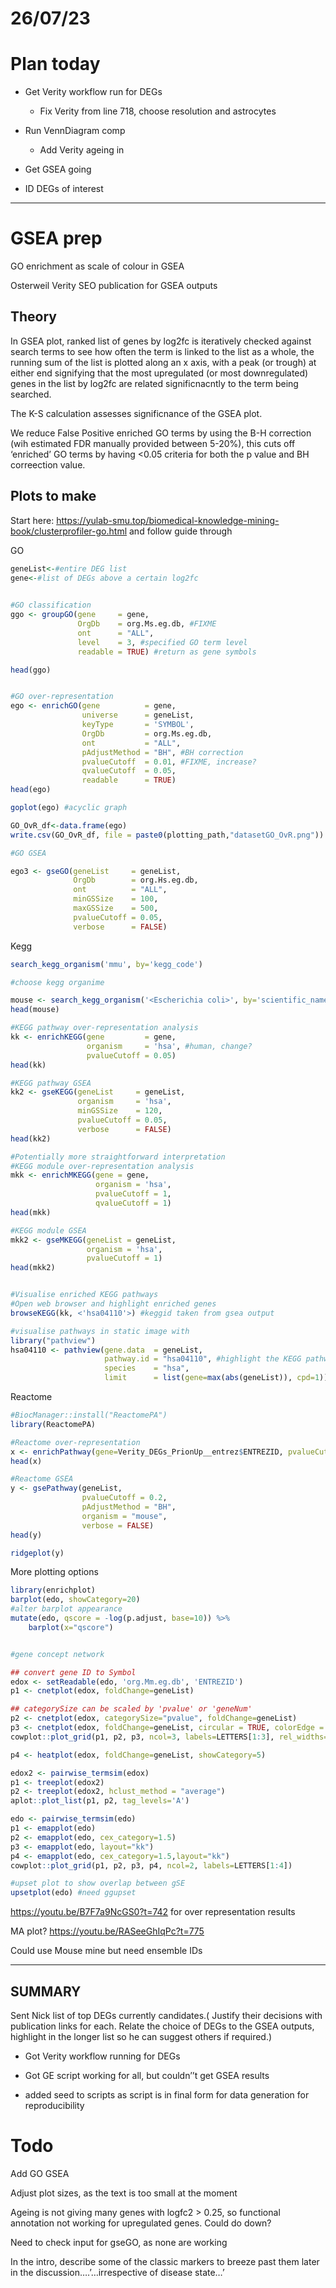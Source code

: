 # 26/07/23

# Plan today

-   Get Verity workflow run for DEGs

    -   Fix Verity from line 718, choose resolution and astrocytes

-   Run VennDiagram comp

    -   Add Verity ageing in

-   Get GSEA going

-   ID DEGs of interest

------------------------------------------------------------------------

# GSEA prep

GO enrichment as scale of colour in GSEA

Osterweil Verity SEO publication for GSEA outputs

## Theory

In GSEA plot, ranked list of genes by log2fc is iteratively checked against search terms to see how often the term is linked to the list as a whole, the running sum of the list is plotted along an x axis, with a peak (or trough) at either end signifying that the most upregulated (or most downregulated) genes in the list by log2fc are related significnacntly to the term being searched.

The K-S calculation assesses significnance of the GSEA plot.

We reduce False Positive enriched GO terms by using the B-H correction (wih estimated FDR manually provided between 5-20%), this cuts off 'enriched' GO terms by having \<0.05 criteria for both the p value and BH correection value.

## Plots to make

Start here: <https://yulab-smu.top/biomedical-knowledge-mining-book/clusterprofiler-go.html> and follow guide through

GO

```r
geneList<-#entire DEG list
gene<-#list of DEGs above a certain log2fc

  
#GO classification
ggo <- groupGO(gene     = gene,
               OrgDb    = org.Ms.eg.db, #FIXME
               ont      = "ALL",
               level    = 3, #specified GO term level
               readable = TRUE) #return as gene symbols

head(ggo)


#GO over-representation
ego <- enrichGO(gene          = gene,
                universe      = geneList,
                keyType       = 'SYMBOL',
                OrgDb         = org.Ms.eg.db,
                ont           = "ALL",
                pAdjustMethod = "BH", #BH correction
                pvalueCutoff  = 0.01, #FIXME, increase?
                qvalueCutoff  = 0.05,
                readable      = TRUE)
head(ego)

goplot(ego) #acyclic graph

GO_OvR_df<-data.frame(ego)
write.csv(GO_OvR_df, file = paste0(plotting_path,"datasetGO_OvR.png"))

#GO GSEA

ego3 <- gseGO(geneList     = geneList,
              OrgDb        = org.Hs.eg.db,
              ont          = "ALL",
              minGSSize    = 100,
              maxGSSize    = 500,
              pvalueCutoff = 0.05,
              verbose      = FALSE)

```

Kegg

```r

search_kegg_organism('mmu', by='kegg_code')

#choose kegg organime

mouse <- search_kegg_organism('<Escherichia coli>', by='scientific_name')
head(mouse)

#KEGG pathway over-representation analysis
kk <- enrichKEGG(gene         = gene,
                 organism     = 'hsa', #human, change?
                 pvalueCutoff = 0.05)
head(kk)

#KEGG pathway GSEA
kk2 <- gseKEGG(geneList     = geneList,
               organism     = 'hsa',
               minGSSize    = 120,
               pvalueCutoff = 0.05,
               verbose      = FALSE)
head(kk2)

#Potentially more straightforward interpretation
#KEGG module over-representation analysis
mkk <- enrichMKEGG(gene = gene,
                   organism = 'hsa',
                   pvalueCutoff = 1,
                   qvalueCutoff = 1)
head(mkk)

#KEGG module GSEA
mkk2 <- gseMKEGG(geneList = geneList,
                 organism = 'hsa',
                 pvalueCutoff = 1)
head(mkk2)


#Visualise enriched KEGG pathways
#Open web browser and highlight enriched genes
browseKEGG(kk, <'hsa04110'>) #keggid taken from gsea output 

#visualise pathways in static image with 
library("pathview")
hsa04110 <- pathview(gene.data  = geneList,
                     pathway.id = "hsa04110", #highlight the KEGG pathway with log2fc data in too
                     species    = "hsa",
                     limit      = list(gene=max(abs(geneList)), cpd=1))
```

Reactome

```r
#BiocManager::install("ReactomePA")
library(ReactomePA)

#Reactome over-representation
x <- enrichPathway(gene=Verity_DEGs_PrionUp__entrez$ENTREZID, pvalueCutoff = 0.05, readable=TRUE, organism = "mouse")
head(x)

#Reactome GSEA
y <- gsePathway(geneList, 
                pvalueCutoff = 0.2,
                pAdjustMethod = "BH",
                organism = "mouse",
                verbose = FALSE)
head(y)

ridgeplot(y)
```

More plotting options

```r
library(enrichplot)
barplot(edo, showCategory=20) 
#alter barplot appearance
mutate(edo, qscore = -log(p.adjust, base=10)) %>% 
    barplot(x="qscore")


#gene concept network

## convert gene ID to Symbol
edox <- setReadable(edo, 'org.Mm.eg.db', 'ENTREZID')
p1 <- cnetplot(edox, foldChange=geneList)

## categorySize can be scaled by 'pvalue' or 'geneNum'
p2 <- cnetplot(edox, categorySize="pvalue", foldChange=geneList)
p3 <- cnetplot(edox, foldChange=geneList, circular = TRUE, colorEdge = TRUE) 
cowplot::plot_grid(p1, p2, p3, ncol=3, labels=LETTERS[1:3], rel_widths=c(.8, .8, 1.2))

p4 <- heatplot(edox, foldChange=geneList, showCategory=5)

edox2 <- pairwise_termsim(edox)
p1 <- treeplot(edox2)
p2 <- treeplot(edox2, hclust_method = "average")
aplot::plot_list(p1, p2, tag_levels='A')

edo <- pairwise_termsim(edo)
p1 <- emapplot(edo)
p2 <- emapplot(edo, cex_category=1.5)
p3 <- emapplot(edo, layout="kk")
p4 <- emapplot(edo, cex_category=1.5,layout="kk") 
cowplot::plot_grid(p1, p2, p3, p4, ncol=2, labels=LETTERS[1:4])

#upset plot to show overlap between gSE
upsetplot(edo) #need ggupset

```

<https://youtu.be/B7F7a9NcGS0?t=742> for over representation results

MA plot? <https://youtu.be/RASeeGhIqPc?t=775>

Could use Mouse mine but need ensemble IDs

------------------------------------------------------------------------

## SUMMARY

Sent Nick list of top DEGs currently candidates.( Justify their decisions with publication links for each. Relate the choice of DEGs to the GSEA outputs, highlight in the longer list so he can suggest others if required.)

-   Got Verity workflow running for DEGs

-   Got GE script working for all, but couldn''t get GSEA results

-   added seed to scripts as script is in final form for data generation for reproducibility

# Todo

Add GO GSEA

Adjust plot sizes, as the text is too small at the moment

Ageing is not giving many genes with logfc2 \> 0.25, so functional annotation not working for upregulated genes. Could do down?

Need to check input for gseGO, as none are working

In the intro, describe some of the classic markers to breeze past them later in the discussion....'...irrespective of disease state...'
